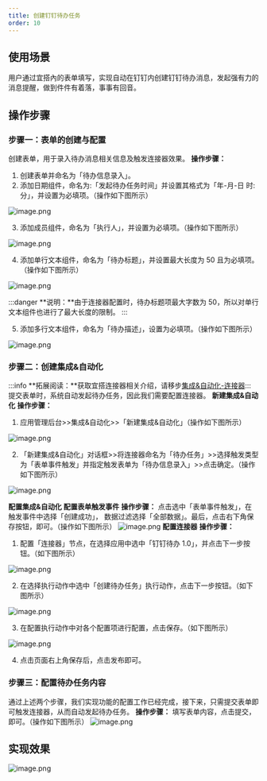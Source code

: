 ```yaml
---
title: 创建钉钉待办任务
order: 10
---
```


## 使用场景

用户通过宜搭內的表单填写，实现自动在钉钉内创建钉钉待办消息，发起强有力的消息提醒，做到件件有着落，事事有回音。

## 操作步骤

### 步骤一：表单的创建与配置

创建表单，用于录入待办消息相关信息及触发连接器效果。
**操作步骤：**

1. 创建表单并命名为「待办信息录入」。
1. 添加日期组件，命名为:「发起待办任务时间」并设置其格式为「年-月-日 时:分」，并设置为必填项。（操作如下图所示）

![image.png](https://img.alicdn.com/imgextra/i1/O1CN016heX7L1zrKv4fchz8_!!6000000006767-2-tps-1920-955.png)
​

3. 添加成员组件，命名为「执行人」，并设置为必填项。（操作如下图所示）

![image.png](https://img.alicdn.com/imgextra/i4/O1CN0110L52Y1VWKHLzrtBm_!!6000000002660-2-tps-1920-955.png)
​

4. 添加单行文本组件，命名为「待办标题」，并设置最大长度为 50 且为必填项。（操作如下图所示）

![image.png](https://img.alicdn.com/imgextra/i1/O1CN01SZ6LnP28KCoTjxQpk_!!6000000007913-2-tps-1917-976.png)

:::danger
**说明：**由于连接器配置时，待办标题项最大字数为 50，所以对单行文本组件也进行了最大长度的限制。
:::

5. 添加多行文本组件，命名为「待办描述」，设置为必填项。（操作如下图所示）

![image.png](https://img.alicdn.com/imgextra/i3/O1CN01yyCmuM1MLUMkc7prx_!!6000000001418-2-tps-1909-974.png)
### 步骤二：创建集成&自动化

:::info
**拓展阅读：**获取宜搭连接器相关介绍，请移步[集成&自动化-连接器](https://www.yuque.com/yida/support/zevvr1?view=doc_embed)​
:::
提交表单时，系统自动发起待办任务，因此我们需要配置连接器。
**新建集成&自动化**
**操作步骤：**

1. 应用管理后台>>集成&自动化>>「新建集成&自动化」（操作如下图所示）

![image.png](https://img.alicdn.com/imgextra/i3/O1CN01nfZc9J1FDWA6WXScZ_!!6000000000453-2-tps-2878-1594.png)
​

2. 「新建集成&自动化」对话框>>将连接器命名为「待办任务」>>选择触发类型为「表单事件触发」并指定触发表单为「待办信息录入」>>点击确定。（操作如下图所示）

![image.png](https://img.alicdn.com/imgextra/i2/O1CN01K9AsXi22MbBaKFjeW_!!6000000007106-2-tps-2878-1592.png)
​

**配置集成&自动化**
**配置表单触发事件**
**操作步骤：**
点击选中「表单事件触发」，在触发事件中选择「创建成功」， 数据过滤选择「全部数据」。最后，点击右下角保存按钮，即可。（操作如下图所示）
![image.png](https://img.alicdn.com/imgextra/i2/O1CN01JEZrU41tEy2rnbnkj_!!6000000005871-2-tps-1920-955.png)
**配置连接器**
**操作步骤：**

1. 配置「连接器」节点，在选择应用中选中「钉钉待办 1.0」，并点击下一步按钮。（如下图所示）

![image.png](https://img.alicdn.com/imgextra/i1/O1CN01BkzEMk26K5Tgx1Tu8_!!6000000007642-2-tps-1920-955.png)
​

2. 在选择执行动作中选中「创建待办任务」执行动作，点击下一步按钮。（如下图所示）

![image.png](https://img.alicdn.com/imgextra/i2/O1CN01hbcDp81eUnV11IntX_!!6000000003875-2-tps-1920-955.png)

3. 在配置执行动作中对各个配置项进行配置，点击保存。（如下图所示）

![image.png](https://img.alicdn.com/imgextra/i3/O1CN01rz0EyJ1njkycca7YI_!!6000000005126-2-tps-1920-955.png)
​

4. 点击页面右上角保存后，点击发布即可。

### 步骤三：配置待办任务内容

通过上述两个步骤，我们实现功能的配置工作已经完成，接下来，只需提交表单即可触发连接器，从而自动发起待办任务。
**操作步骤：**
填写表单内容，点击提交，即可。（操作如下图所示）
![image.png](https://img.alicdn.com/imgextra/i2/O1CN01LTSfGG1Nf0rhZgXSm_!!6000000001596-2-tps-1920-955.png)

## 实现效果

![image.png](https://img.alicdn.com/imgextra/i2/O1CN01xuRO1t1qYFsYSRZxu_!!6000000005507-2-tps-1920-1042.png)
